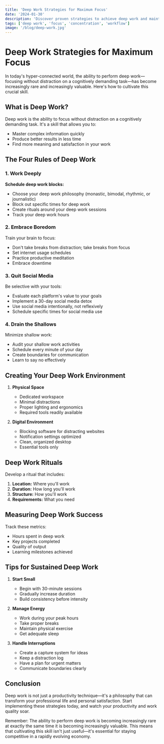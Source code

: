 ```yaml
---
title: 'Deep Work Strategies for Maximum Focus'
date: '2024-01-30'
description: 'Discover proven strategies to achieve deep work and maintain focused concentration in a distracted world.'
tags: ['deep work', 'focus', 'concentration', 'workflow']
image: '/blog/deep-work.jpg'
---
```


# Deep Work Strategies for Maximum Focus

In today's hyper-connected world, the ability to perform deep work—focusing without distraction on a cognitively demanding task—has become increasingly rare and increasingly valuable. Here's how to cultivate this crucial skill.

## What is Deep Work?

Deep work is the ability to focus without distraction on a cognitively demanding task. It's a skill that allows you to:
- Master complex information quickly
- Produce better results in less time
- Find more meaning and satisfaction in your work

## The Four Rules of Deep Work

### 1. Work Deeply

**Schedule deep work blocks:**
- Choose your deep work philosophy (monastic, bimodal, rhythmic, or journalistic)
- Block out specific times for deep work
- Create rituals around your deep work sessions
- Track your deep work hours

### 2. Embrace Boredom

Train your brain to focus:
- Don't take breaks from distraction; take breaks from focus
- Set internet usage schedules
- Practice productive meditation
- Embrace downtime

### 3. Quit Social Media

Be selective with your tools:
- Evaluate each platform's value to your goals
- Implement a 30-day social media detox
- Use social media intentionally, not reflexively
- Schedule specific times for social media use

### 4. Drain the Shallows

Minimize shallow work:
- Audit your shallow work activities
- Schedule every minute of your day
- Create boundaries for communication
- Learn to say no effectively

## Creating Your Deep Work Environment

1. **Physical Space**
   - Dedicated workspace
   - Minimal distractions
   - Proper lighting and ergonomics
   - Required tools readily available

2. **Digital Environment**
   - Blocking software for distracting websites
   - Notification settings optimized
   - Clean, organized desktop
   - Essential tools only

## Deep Work Rituals

Develop a ritual that includes:
1. **Location:** Where you'll work
2. **Duration:** How long you'll work
3. **Structure:** How you'll work
4. **Requirements:** What you need

## Measuring Deep Work Success

Track these metrics:
- Hours spent in deep work
- Key projects completed
- Quality of output
- Learning milestones achieved

## Tips for Sustained Deep Work

1. **Start Small**
   - Begin with 30-minute sessions
   - Gradually increase duration
   - Build consistency before intensity

2. **Manage Energy**
   - Work during your peak hours
   - Take proper breaks
   - Maintain physical exercise
   - Get adequate sleep

3. **Handle Interruptions**
   - Create a capture system for ideas
   - Keep a distraction log
   - Have a plan for urgent matters
   - Communicate boundaries clearly

## Conclusion

Deep work is not just a productivity technique—it's a philosophy that can transform your professional life and personal satisfaction. Start implementing these strategies today, and watch your productivity and work quality soar.

Remember: The ability to perform deep work is becoming increasingly rare at exactly the same time it is becoming increasingly valuable. This means that cultivating this skill isn't just useful—it's essential for staying competitive in a rapidly evolving economy.

